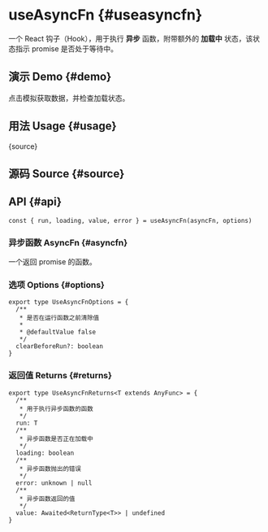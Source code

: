# useAsyncFn {#useasyncfn}


<HooksType category="Utilities" />

一个 React 钩子（Hook），用于执行 **异步** 函数，附带额外的 **加载中** 状态，该状态指示 promise 是否处于等待中。

## 演示 Demo {#demo}

点击模拟获取数据，并检查加载状态。


<App />

## 用法 Usage {#usage}


<RawCode>{source}</RawCode>

## 源码 Source {#source}


<Source />

## API {#api}

```tsx
const { run, loading, value, error } = useAsyncFn(asyncFn, options)
```

### 异步函数 AsyncFn {#asyncfn}

一个返回 promise 的函数。

### 选项 Options {#options}

```tsx
export type UseAsyncFnOptions = {
  /**
   * 是否在运行函数之前清除值
   *
   * @defaultValue false
   */
  clearBeforeRun?: boolean
}
```

### 返回值 Returns {#returns}

```tsx
export type UseAsyncFnReturns<T extends AnyFunc> = {
  /**
   * 用于执行异步函数的函数
   */
  run: T
  /**
   * 异步函数是否正在加载中
   */
  loading: boolean
  /**
   * 异步函数抛出的错误
   */
  error: unknown | null
  /**
   * 异步函数返回的值
   */
  value: Awaited<ReturnType<T>> | undefined
}
```
